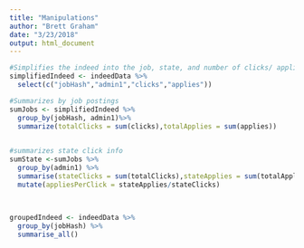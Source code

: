 ```yaml
---
title: "Manipulations"
author: "Brett Graham"
date: "3/23/2018"
output: html_document
---
```



```r
#Simplifies the indeed into the job, state, and number of clicks/ applications  
simplifiedIndeed <- indeedData %>%
  select(c("jobHash","admin1","clicks","applies"))

```
```r
#Summarizes by job postings
sumJobs <- simplifiedIndeed %>%
  group_by(jobHash, admin1)%>%
  summarize(totalClicks = sum(clicks),totalApplies = sum(applies))
  
```
```r
#summarizes state click info
sumState <-sumJobs %>%
  group_by(admin1) %>%
  summarise(stateClicks = sum(totalClicks),stateApplies = sum(totalApplies)) %>%
  mutate(appliesPerClick = stateApplies/stateClicks)
  
  
```
```r

groupedIndeed <- indeedData %>%
  group_by(jobHash) %>%
  summarise_all()

```